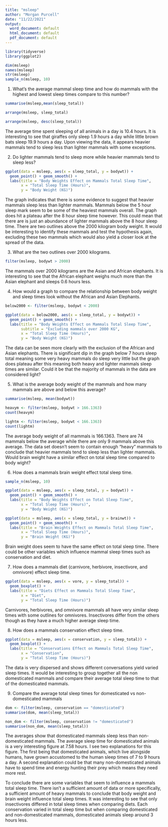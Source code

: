 ```yaml
---
title: "msleep"
author: "Morgan Purcell"
date: "11/22/2021"
output:
  word_document: default
  html_document: default
  pdf_document: default
---
```



```r
library(tidyverse)
library(ggplot2)

```

```r
dim(msleep)
names(msleep)
str(msleep)
sample_n(msleep, 10)

```



1. What's the average mammal sleep time and how do mammals with the highest and lowest sleep times compare to this number?

```r
summarise(msleep,mean(sleep_total))

arrange(msleep, sleep_total)

arrange(msleep, desc(sleep_total))

```

The average time spent sleeping of all animals in a day is 10.4 hours. It is interesting to see that giraffes only sleep 1.9 hours a day while little brown bats sleep 19.9 hours a day. Upon viewing the data, it appears heavier mammals tend to sleep less than lighter mammals with some exceptions. 



2. Do lighter mammals tend to sleep more while heavier mammals tend to sleep less?

```r
ggplot(data = msleep, aes(x = sleep_total, y = bodywt)) +
  geom_point() + geom_smooth() +
  labs(title = "Body Weights Effect on Mammals Total Sleep Time",
       x = "Total Sleep Time (Hours)",
       y = "Body Weight (KG)")

```
The graph indicates that there is some evidence to suggest that heavier mammals sleep less than lighter mammals. Mammals below the 5 hour sleep mark seem to be some of the heaviest mammals overall. The graph does hit a plateau after the 8 hour sleep time however. This could mean that there are is just an abundance of lighter mammals above the 8 hour sleep time. There are two outlines above the 2000 kilogram body weight. It would be interesting to identify these mammals and test the hypothesis again, excluding these two mammals which would also yield a closer look at the spread of the data.



3. What are the two outlines over 2000 kilograms.

```r
filter(msleep, bodywt > 2000)

```
The mammals over 2000 kilograms are the Asian and African elephants. It is interesting to see that the African elephant weighs much more than the Asian elephant and sleeps 0.6 hours less.



4. How would a graph to compare the relationship between body weight and sleep times look without the African and Asian Elephants.

```r
below2000 <- filter(msleep, bodywt < 2000)

ggplot(data = below2000, aes(x = sleep_total, y = bodywt)) +
  geom_point() + geom_smooth() +
  labs(title = "Body Weights Effect on Mammals Total Sleep Time",
       subtitle = "Excluding mammals over 2000 KG",
       x = "Total Sleep Time (Hours)",
       y = "Body Weight (KG)")

```
The data can be seen more clearly with the exclusion of the African and Asian elephants. There is significant dip in the graph below 7 hours sleep total meaning some very heavy mammals do sleep very little but the graph does plateau after this meaning both heavy and lighter mammals sleep times are similar. Could it be that the majority of mammals in the data are considered light?



5. What is the average body weight of the mammals and how many mammals are above and below this average?

```r
summarise(msleep, mean(bodywt))

heavym <- filter(msleep, bodywt > 166.1363)
count(heavym)

lightm <- filter(msleep, bodywt < 166.1363)
count(lightm)

```
The average body weight of all mammals is 166.1363. There are 74 mammals below the average while there are only 9 mammals above this average. The data set doesn't seem to contain enough "heavy" mammals to conclude that heavier mammals tend to sleep less than lighter mammals. Would brain weight have a similar effect on total sleep time compared to body wight?



6. How does a mammals brain weight effect total sleep time.

```r
sample_n(msleep, 10)

ggplot(data = msleep, aes(x = sleep_total, y = bodywt)) +
  geom_point() + geom_smooth() +
  labs(title = "Body Weights Effect on Total Sleep Time",
       x = "Total Sleep Time (Hours)",
       y = "Body Weight (KG)")

ggplot(data = msleep, aes(x = sleep_total, y = brainwt)) +
  geom_point() + geom_smooth() +
  labs(title = "Brain Weights Effect on Mammals Total Sleep Time",
       x = "Total Sleep Time (Hours)",
       y = "Brain Weight (KG)")

```
Brain weight does seem to have the same effect on total sleep time. There could be other variables which influence mammal sleep times such as conservation and diet.



7. How does a mammals diet (carnivore, herbivore, insectivore, and omnivore) effect sleep time.

```r
ggplot(data = msleep, aes(x = vore, y = sleep_total)) +
  geom_boxplot() +
  labs(title = "Diets Effect on Mammals Total Sleep Time",
       x = "Diet",
       y = "Total Sleep Time (Hours)")

```
Carnivores, herbivores, and omnivore mammals all have very similar sleep times with some outlines for omnivores. Insectivores differ from the others though as they have a much higher average sleep time. 



8. How does a mammals conservation effect sleep time.

```r
ggplot(data = msleep, aes(x = conservation, y = sleep_total)) +
  geom_boxplot() +
  labs(title = "Conservations Effect on Mammals Total Sleep Time",
       x = "Conservation",
       y = "Total Sleep Time (Hours)")

```
The data is very dispersed and shows different conversations yield varied sleep times. It would be interesting to group together all the non domesticated mammals and compare their average total sleep time to that of the domesticated mammals.



9. Compare the average total sleep times for domesticated vs non-domesticated mammals

```r
dom <- filter(msleep, conservation == "domesticated")
summarise(dom, mean(sleep_total))

non_dom <- filter(msleep, conservation != "domesticated")
summarise(non_dom, mean(sleep_total))

```
The averages show that domesticated mammals sleep less than non-domesticated mammals. The average sleep time for domesticated animals is a very interesting figure at 7.58 hours. I see two explanations for this figure. The first being that domesticated animals, which live alongside humans, have grown accustomed to the human sleep times of 7 to 9 hours a day. A second explanation could be that many non-domesticated animals have to spend time and energy hunting their prey which means they need more rest.


To conclude there are some variables that seem to influence a mammals total sleep time. There isn't a sufficient amount of data or more specifically, a sufficient amount of heavy mammals to conclude that body weight and brain weight influence total sleep times. It was interesting to see that only insectivores differed in total sleep times when comparing diets. Each conservation varied in total sleep time but when comparing domesticated and non-domesticated mammals, domesticated animals sleep around 3 hours less. 